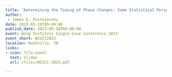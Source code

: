 ```yaml
---
title: 'Determining the Timing of Phase Changes: Some Statistical Perspective'
author: 
 - James E. Pustejovsky
date: 2023-05-18T09:00:00
publish_date: 2023-05-18T09:00:00
event: Wing Institute Single Case Conference 2023
event_short: WISCC2023
location: Nashville, TN
links:
- icon: file-easel
  text: Slides
  url: /files/WISCC-2023.pdf

---
```




